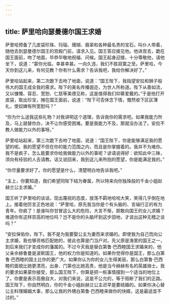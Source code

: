 ```yaml
---
---
---
```

title: 萨里哈向瑟曼德尔国王求婚
---




萨里哈预备了几皮袋珍珠、玛瑙、珊瑚、翡翠和各种最名贵的宝石，叫仆人带着，随他去到瑟曼德尔国王的宫殿门前，请求入见。国王答应接见他。他进宫去，跪在国王面前，吻了地面，毕恭毕敬地祝福、问候。国王起身迎接，十分尊敬他，请他坐下，说道：“蒙你光临，幸甚幸甚。一向久违，我们不胜寂寞之至。萨里哈，今天你到这儿来，有何见教？你有什么需求？告诉我吧，我给你解决好了。”

萨里哈站起来，第二次跪下去吻了地面，说道：“国王陛下，我指望安拉和狮子般伟大的国王成全我的需求。陛下的美名传播遐迩，为世人所称道。陛下从善如流，又以慷慨、容忍、宽恕、仁慈等美德见称，这是值得我们仰慕爱戴的。”于是他打开皮袋，取出珍宝，摊在国王面前，说道：“陛下可否体念下情，慨然收下区区薄礼，使奴婢有所宽慰吗？”

“你为什么送我这些礼物？对我讲明这个道理，告诉我你的需求吧。如果我能力所及，马上就替你办，决不让你感受困难。要是我能力不及，那就没办法了。安拉不教人做能力以外的事呀。”

萨里哈站起来，第三次跪下去吻了地面，说道：“国王陛下，你是能够满足我的愿望的呢。我的愿望不但在你的能力范围之内，而且是你掌握着的。我并不为难你。我不是疯子，怎么能要求你给我做能力以外的事呢？谚语说得好：欲知此中三昧，须向有经验的人去请教。话又说回来，我到这儿来所抱的愿望，你是能满足我的。”

“你尽量要求好了。你的愿望是什么，清楚明白地告诉我吧。”

“主上，你要知道，我们希望同陛下结为眷属，所以特来向你独珠般的千金小姐赵赫兰公主求婚。”

国王听了萨里哈的谈话，现出蔑视的态度，放荡不羁地哈哈大笑，笑得几乎倒在地上。接着他厉言正色地说：“萨里哈，原先我当你是个有头脑的、言端行正的有为青年。你疯了！是谁叫你甘冒这么大的危险，大言不惭，胆敢向国王的女儿求婚？难道你有这样崇高的地位吗？岂不是你的头脑坏到这步田地，才说出这种无稽之谈吗？”

“安拉保佑你，陛下。我不是为我要娶公主为妻而来求婚的。即使我为自己而向公主求婚，我也够资格匹配她的，彼此也算是门当户对。先父原是海里的国王之一，到后来我们才变成你的藩属的。不过今天我是替白第鲁·巴西睦国王求婚来的，他父亲佘赫鲁曼是波斯国王，他的权力你是知道的。如果你觉得你是国王，那么白第鲁·巴西睦的国土比你的更广大。如果你认为你的女儿生得美丽，那么白第鲁·巴西睦的面貌比她更漂亮，出身、门第也比她高贵，他是当今赫赫有名的英雄骑士。我的要求如果蒙你接受，那么国王陛下，你算是把一桩事情摆到一个适当的地位上了。你要是表示高傲自大，对我们来说，这是不公允的，等于阻断了我们的正路。国王陛下，你自然明白，你的千金小姐赵赫兰公主迟早是要结婚的。如果你决心替公主料理婚姻大事，那么让我的外甥白第鲁·巴西睦来做你的快婿，这是最适宜不过的。”